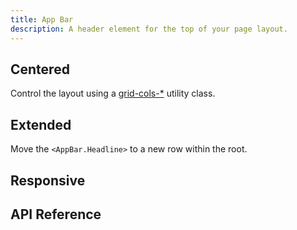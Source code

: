 ```yaml
---
title: App Bar
description: A header element for the top of your page layout.
---
```











<Framework id="svelte">
	<Preview framework="svelte" files={{ 'app.svelte': DefaultSvelteRaw }} client:visible>
		<DefaultSvelte client:visible />
	</Preview>
</Framework>

<Framework id="react">
	<Preview framework="react" files={{ 'app.tsx': DefaultReactRaw }} client:visible>
		<DefaultReact client:visible />
	</Preview>
</Framework>

## Centered

Control the layout using a [grid-cols-\*](https://tailwindcss.com/docs/grid-column) utility class.

<Framework id="svelte">
	<Preview framework="svelte" files={{ 'app.svelte': CenteredSvelteRaw }} client:visible>
		<CenteredSvelte client:visible />
	</Preview>
</Framework>
<Framework id="react">
	<Preview framework="react" files={{ 'app.tsx': CenteredReactRaw }} client:visible>
		<CenteredReact client:visible />
	</Preview>
</Framework>

## Extended

Move the `<AppBar.Headline>` to a new row within the root.

<Framework id="svelte">
	<Preview framework="svelte" files={{ 'app.svelte': ExtendedSvelteRaw }} client:visible>
		<ExtendedSvelte client:visible />
	</Preview>
</Framework>
<Framework id="react">
	<Preview framework="react" files={{ 'app.tsx': ExtendedReactRaw }} client:visible>
		<ExtendedReact client:visible />
	</Preview>
</Framework>

## Responsive

<Framework id="svelte">
	<Preview framework="svelte" files={{ 'app.svelte': ResponsiveSvelteRaw }} client:visible>
		<ResponsiveSvelte client:visible />
	</Preview>
</Framework>
<Framework id="react">
	<Preview framework="react" files={{ 'app.tsx': ResponsiveReactRaw }} client:visible>
		<ResponsiveReact client:visible />
	</Preview>
</Framework>

## API Reference

<ApiTable />
